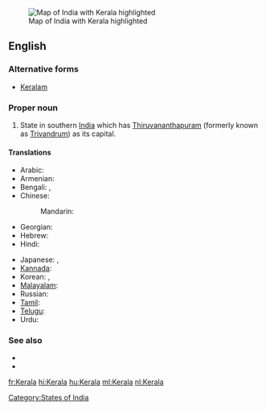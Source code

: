 [[Image:IndiaKerala.png|thumb|Map of India with Kerala highlighted]]
==English==
{{wikipedia}}

===Alternative forms===
* [[Keralam]]

===Proper noun===
{{en-proper noun}}

# State in southern [[India]] which has [[Thiruvananthapuram]] (formerly known as [[Trivandrum]]) as its capital.

====Translations====
{{trans-top|state in southern India}}
* Arabic: {{t|ar|كيرلا|f|tr=kiralaa}}
* Armenian: {{t-|hy|Կերալա|tr=Kerala}}
* Bengali: {{t|bn|কেরালা|sc=Beng}}, {{t|bn|কেরল|sc=Beng}}
* Chinese:
*: Mandarin: {{t|cmn|喀拉拉邦|tr=Kālālā-bāng|sc=Hani}}
* Georgian: {{t|ka|კერალა|sc=Geor|xs=Georgian}}
* Hebrew: {{t|he|קראלה}}
* Hindi: {{t+|hi|केरल|tr=kerala|xs=Hindi}}
{{trans-mid}}
* Japanese: {{t|ja|ケーララ州|tr=Kērara-shū}},  {{t|ja|ケーララ|tr=Kērara}}
* [[Kannada]]: {{t-|kn|ಕೇರಳ|tr=kēraḷa|sc=Knda|xs=Kannada}}
* Korean: {{t|ko|케랄라 주|tr=Keralla ju|sc=Hang}},  {{t|ko|케랄라|tr=Keralla|sc=Hang}}
* [[Malayalam]]: {{t-|ml|കേരളം|tr=Kēraḷam|sc=Mlym|xs=Malayalam}}
* Russian: {{t-|ru|Керала|f|tr=Kerála}}
* [[Tamil]]: {{t|ta|கேரளா|xs=Tamil}}
* [[Telugu]]: {{t|te|కేరళ}}
* Urdu: {{t|ur|کیرلا|tr=kerala|xs=Urdu}}
{{trans-bottom}}

===See also===
* {{pedialite|Kerala}}
* {{list|en|states of India}}

[[Category:States of India]]

[[fr:Kerala]]
[[hi:Kerala]]
[[hu:Kerala]]
[[ml:Kerala]]
[[nl:Kerala]]